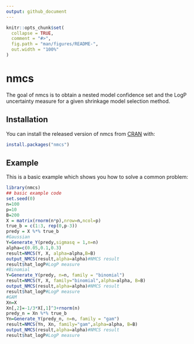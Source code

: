 ```yaml
---
output: github_document
---
```


<!-- README.md is generated from README.Rmd. Please edit that file -->

```r
knitr::opts_chunk$set(
  collapse = TRUE,
  comment = "#>",
  fig.path = "man/figures/README-",
  out.width = "100%"
)
```
# nmcs

<!-- badges: start -->
<!-- badges: end -->

The goal of nmcs is to obtain a nested model confidence set and the LogP uncertainty measure for a given shrinkage model selection method.

## Installation

You can install the released version of nmcs from [CRAN](https://CRAN.R-project.org) with:

``` r
install.packages("nmcs")
```

## Example

This is a basic example which shows you how to solve a common problem:

```r
library(nmcs)
## basic example code
set.seed(0)
n=100
p=10
B=200
X = matrix(rnorm(n*p),nrow=n,ncol=p)
true_b = c(1:3, rep(0,p-3))
predy = X %*% true_b
#Gaussian
Y=Generate_Y(predy,sigmasq = 1,n=n)
alpha=c(0.05,0.1,0.3)
result=NMCS(Y, X, alpha=alpha,B=B)
output_NMCS(result,alpha=alpha)#NMCS result
result$hat_logP#LogP measure
#Binomial
Y=Generate_Y(predy, n=n, family = "binomial")
result=NMCS(Y, X, family="binomial",alpha=alpha, B=B)
output_NMCS(result,alpha=alpha)#NMCS result
result$hat_logP#LogP measure
#GAM
Xn=X
Xn[,2]=-1/3*X[,1]^3+rnorm(n)
predy_n = Xn %*% true_b
Yn=Generate_Y(predy_n, n=n, family = "gam")
result=NMCS(Yn, Xn, family="gam",alpha=alpha, B=B)
output_NMCS(result,alpha=alpha)#NMCS result
result$hat_logP#LogP measure
```

